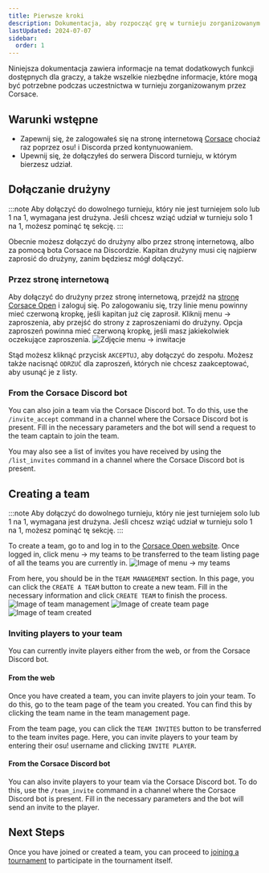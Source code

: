 ```yaml
---
title: Pierwsze kroki
description: Dokumentacja, aby rozpocząć grę w turnieju zorganizowanym przez Corsace.
lastUpdated: 2024-07-07
sidebar:
  order: 1
---
```


Niniejsza dokumentacja zawiera informacje na temat dodatkowych funkcji dostępnych dla graczy, a także wszelkie niezbędne informacje, które mogą być potrzebne podczas uczestnictwa w turnieju zorganizowanym przez Corsace.

## Warunki wstępne

* Zapewnij się, że zalogowałeś się na stronę internetową [Corsace](https://corsace.io) chociaż raz poprzez osu! i Discorda przed kontynuowaniem.
* Upewnij się, że dołączyłeś do serwera Discord turnieju, w którym bierzesz udział.

## Dołączanie drużyny

:::note
Aby dołączyć do dowolnego turnieju, który nie jest turniejem solo lub 1 na 1, wymagana jest drużyna. Jeśli chcesz wziąć udział w turnieju solo 1 na 1, możesz pominąć tę sekcję.
:::

Obecnie możesz dołączyć do drużyny albo przez stronę internetową, albo za pomocą bota Corsace na Discordzie. Kapitan drużyny musi cię najpierw zaprosić do drużyny, zanim będziesz mógł dołączyć.

### Przez stronę internetową

Aby dołączyć do drużyny przez stronę internetową, przejdź na [stronę Corsace Open](https://open.corsace.io) i zaloguj się. Po zalogowaniu się, trzy linie menu powinny mieć czerwoną kropkę, jeśli kapitan już cię zaprosił. Kliknij menu -> zaproszenia, aby przejść do strony z zaproszeniami do drużyny. Opcja zaproszeń powinna mieć czerwoną kropkę, jeśli masz jakiekolwiek oczekujące zaproszenia.
![Zdjęcie menu -> inwitacje](../../../../images/tournament_play/menu_invitations.png)

Stąd możesz kliknąć przycisk `AKCEPTUJ`, aby dołączyć do zespołu. Możesz także nacisnąć `ODRZUĆ` dla zaproszeń, których nie chcesz zaakceptować, aby usunąć je z listy.

### From the Corsace Discord bot

You can also join a team via the Corsace Discord bot. To do this, use the `/invite_accept` command in a channel where the Corsace Discord bot is present. Fill in the necessary parameters and the bot will send a request to the team captain to join the team.

You may also see a list of invites you have received by using the `/list_invites` command in a channel where the Corsace Discord bot is present.

## Creating a team

:::note
Aby dołączyć do dowolnego turnieju, który nie jest turniejem solo lub 1 na 1, wymagana jest drużyna. Jeśli chcesz wziąć udział w turnieju solo 1 na 1, możesz pominąć tę sekcję.
:::

To create a team, go to and log in to the [Corsace Open website](https://open.corsace.io). Once logged in, click menu -> my teams to be transferred to the team listing page of all the teams you are currently in.
![Image of menu -> my teams](../../../../images/tournament_play/menu_my_teams.png)

From here, you should be in the `TEAM MANAGEMENT` section. In this page, you can click the `CREATE A TEAM` button to create a new team. Fill in the necessary information and click `CREATE TEAM` to finish the process.
![Image of team management](../../../../images/tournament_play/team_management.png)
![Image of create team page](../../../../images/tournament_play/create_team.png)
![Image of team created](../../../../images/tournament_play/create_team_success.png)

### Inviting players to your team

You can currently invite players either from the web, or from the Corsace Discord bot.

#### From the web

Once you have created a team, you can invite players to join your team. To do this, go to the team page of the team you created. You can find this by clicking the team name in the team management page.

From the team page, you can click the `TEAM INVITES` button to be transferred to the team invites page. Here, you can invite players to your team by entering their osu! username and clicking `INVITE PLAYER`.

#### From the Corsace Discord bot

You can also invite players to your team via the Corsace Discord bot. To do this, use the `/team_invite` command in a channel where the Corsace Discord bot is present. Fill in the necessary parameters and the bot will send an invite to the player.

## Next Steps

Once you have joined or created a team, you can proceed to [joining a tournament](./joining-tournament) to participate in the tournament itself.

